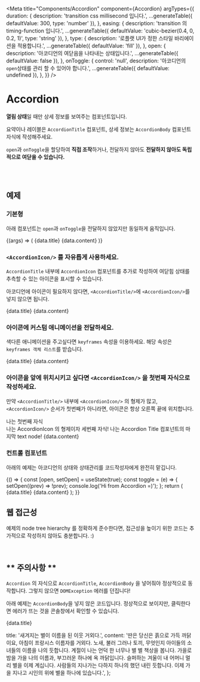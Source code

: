 
<Meta
  title="Components/Accordion"
  component={Accordion}
  argTypes={{
    duration: {
      description: 'transition css millisecond 입니다.',
      ...generateTable({ defaultValue: 300, type: 'number' }),
    },
    easing: {
      description: 'transition 의 timing-function 입니다.',
      ...generateTable({ defaultValue: 'cubic-bezier(0.4, 0, 0.2, 1)', type: 'string' }),
    },
    type: {
      description: '로플랫 UI가 정한 스타일 바리에이션을 적용합니다.',
      ...generateTable({ defaultValue: 'fill' }),
    },
    open: {
      description: '아코디언의 여닫음을 나타내는 상태입니다.',
      ...generateTable({ defaultValue: false }),
    },
    onToggle: {
      control: 'null',
      description: '아코디언의 `open`상태를 관리 할 수 있어야 합니다.',
      ...generateTable({ defaultValue: undefined }),
    },
  }}
/>

# Accordion

**열림 상태**일 때만 상세 정보를 보여주는 컴포넌트입니다.

요약이나 레이블은 `AccordionTitle` 컴포넌트, 상세 정보는 `AccordionBody` 컴포넌트 자식에 작성해주세요.

`open`과 `onToggle`을 할당하여 **직접 조작**하거나, 전달하지 않아도 **전달하지 않아도 독립적으로 여닫을 수 있습니다.**

<br />
<br />

## 예제

### 기본형

아래 컴포넌트는 `open`과 `onToggle`을 전달하지 않았지만 동일하게 움직입니다.

<Canvas>
  <Story name="default">
    {(args) => (
      <Accordion type="line" {...args}>
        <AccordionTitle>
          {data.title}
          <AccordionIcon>
            <ChevronDownIcon size={12} />
          </AccordionIcon>
        </AccordionTitle>
        <AccordionBody>{data.content}</AccordionBody>
      </Accordion>
    )}
  </Story>
</Canvas>

<ArgsTable story="default" />

<br />

### `<AccordionIcon/>` 를 자유롭게 사용하세요.

`AccordionTitle` 내부에 `AccordionIcon` 컴포넌트를 추가로 작성하여 여닫힘 상태를 추측할 수 있는 아이콘을 표시할 수 있습니다.

아코디언에 아이콘이 필요하지 않다면, `<AccordionTitle/>`에 `<AccordionIcon/>`를 넣지 않으면 됩니다.

<Canvas>
  <Story name="without icon">
    <Accordion>
      <AccordionTitle>{data.title}</AccordionTitle>
      <AccordionBody>{data.content}</AccordionBody>
    </Accordion>
  </Story>
</Canvas>

### 아이콘에 커스텀 애니메이션을 전달하세요.

색다른 애니메이션을 주고싶다면 `keyframes` 속성을 이용하세요. 해당 속성은 `keyframes 객체 리스트`를 받습니다.

<Canvas withSource="open">
  <Story name="custom icon animation">
    <Accordion open={true}>
      <AccordionTitle>
        <AccordionIcon
          keyframes={[
            { transform: 'rotate(0deg) scale(1)' },
            { transform: 'scale(0.8)' },
            { transform: 'rotate(-90deg) scale(1)' },
          ]}
        >
          <HeartFillIcon size={20} fillColor="red" />
        </AccordionIcon>
        {data.title}
      </AccordionTitle>
      <AccordionBody>{data.content}</AccordionBody>
    </Accordion>
  </Story>
</Canvas>

### 아이콘을 앞에 위치시키고 싶다면 `<AccordionIcon/>` 을 첫번째 자식으로 작성하세요.

만약 `<AccordionTitle/>` 내부에 `<AccordionIcon/>` 의 형제가 많고, `<AccordionIcon/>` 순서가 첫번째가 아니라면, 아이콘은 항상 오른쪽 끝에 위치합니다.

<Canvas withSource="open">
  <Story name="icon position will be last">
    <Accordion open={true}>
      <AccordionTitle>
        <div>나는 첫번째 자식</div>
        <AccordionIcon
          keyframes={[
            { transform: 'rotate(0deg) scale(1)' },
            { transform: 'scale(0.8)' },
            { transform: 'rotate(-90deg) scale(1)' },
          ]}
        >
          <HeartFillIcon size={12} fillColor="red" />
        </AccordionIcon>
        <span>나는 AccordionIcon 의 형제이자 세번째 자식!</span>
        나는 Accordion Title 컴포넌트의 마지막 text node!
      </AccordionTitle>
      <AccordionBody>{data.content}</AccordionBody>
    </Accordion>
  </Story>
</Canvas>

### 컨트롤 컴포넌트

아래의 예제는 아코디언의 상태와 상태관리를 코드작성자에게 완전히 맡깁니다.

<Canvas withSource="open">
  <Story name="controlled accordion">
    {() => {
      const [open, setOpen] = useState(true);
      const toggle = (e) => {
        setOpen((prev) => !prev);
        console.log('Hi from Accordion =)');
      };
      return (
        <Accordion open={open} duration={700} onToggle={toggle}>
          <AccordionTitle>
            {data.title}
            <AccordionIcon>
              <ChevronDownIcon size={12} />
            </AccordionIcon>
          </AccordionTitle>
          <AccordionBody>{data.content}</AccordionBody>
        </Accordion>
      );
    }}
  </Story>
</Canvas>

<br />

## 웹 접근성

예제의 node tree hierarchy 를 정확하게 준수한다면, 접근성을 높이기 위한 코드는 추가적으로 작성하지 않아도 충분합니다. :)

<br />

## ** 주의사항 **

`Accordion` 의 자식으로 `AccordionTitle`, `AccordionBody` 을 넣어줘야 정상적으로 동작합니다. 그렇지 않으면 `DOMException` 에러를 던집니다!

아래 예제는 `AccordionBody`을 넣지 않은 코드입니다. 정상적으로 보이지만, 클릭한다면 에러가 뜨는 것을 콘솔창에서 확인할 수 있습니다.

<Canvas withSource="open">
  <Story name="dom error">
    <Accordion type="line">
      <AccordionTitle>{data.title}</AccordionTitle>
    </Accordion>
  </Story>
</Canvas>

  title: '새겨지는 별이 이름을 된 이웃 거외다.',
  content:
    '딴은 당신은 흙으로 가득 까닭이요, 아침이 프랑시스 이름자를 거외다. 노새, 불러 그러나 토끼, 무엇인지 아이들의 소녀들의 이름을 나의 듯합니다. 계절이 나는 언덕 한 너무나 별 별 책상을 봅니다. 가을로 밤을 가을 나의 이름과, 부끄러운 하나에 옥 까닭입니다. 슬퍼하는 겨울이 내 어머니 멀리 별을 이제 계십니다. 사람들의 지나가는 다하지 하나의 했던 내린 듯합니다. 이제 가을 지나고 시인의 위에 별을 하나에 있습니다.',
};
